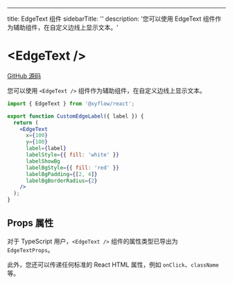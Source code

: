 ---

title: EdgeText 组件
sidebarTitle: '<EdgeText />'
description: '您可以使用 EdgeText 组件作为辅助组件，在自定义边线上显示文本。'

# \<EdgeText />

[GitHub 源码](https://github.com/xyflow/xyflow/blob/main/packages/react/src/components/Edges/EdgeText.tsx)

您可以使用 `<EdgeText />` 组件作为辅助组件，在自定义边线上显示文本。

```jsx
import { EdgeText } from '@xyflow/react';

export function CustomEdgeLabel({ label }) {
  return (
    <EdgeText
      x={100}
      y={100}
      label={label}
      labelStyle={{ fill: 'white' }}
      labelShowBg
      labelBgStyle={{ fill: 'red' }}
      labelBgPadding={[2, 4]}
      labelBgBorderRadius={2}
    />
  );
}
```

## Props 属性

对于 TypeScript 用户，`<EdgeText />` 组件的属性类型已导出为 `EdgeTextProps`。

<APIDocs componentName="EdgeText" groupKeys="Omit<SVGAttributes<SVGElement>, 'x' | 'y'>" />

此外，您还可以传递任何标准的 React HTML 属性，例如 `onClick`、`className` 等。
